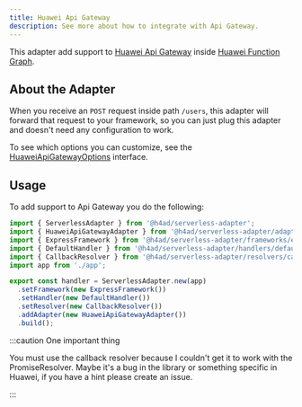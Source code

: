 ---
title: Huawei Api Gateway
description: See more about how to integrate with Api Gateway.
---

This adapter add support to [Huawei Api Gateway](https://support.huaweicloud.com/intl/en-us/devg-functiongraph/functiongraph_02_0102.html#functiongraph_02_0102__li5178638110137) inside [Huawei Function Graph](https://support.huaweicloud.com/intl/en-us/devg-functiongraph/functiongraph_02_0101.html).

## About the Adapter

When you receive an `POST` request inside path `/users`, this adapter will forward that request to your framework,
so you can just plug this adapter and doesn't need any configuration to work.

To see which options you can customize, see the [HuaweiApiGatewayOptions](/docs/api/Adapters/Huawei/HuaweiApiGatewayAdapter/HuaweiApiGatewayOptions) interface.

## Usage

To add support to Api Gateway you do the following:

```ts title="index.ts"
import { ServerlessAdapter } from '@h4ad/serverless-adapter';
import { HuaweiApiGatewayAdapter } from '@h4ad/serverless-adapter/adapters/huawei';
import { ExpressFramework } from '@h4ad/serverless-adapter/frameworks/express';
import { DefaultHandler } from '@h4ad/serverless-adapter/handlers/default';
import { CallbackResolver } from '@h4ad/serverless-adapter/resolvers/callback';
import app from './app';

export const handler = ServerlessAdapter.new(app)
  .setFramework(new ExpressFramework())
  .setHandler(new DefaultHandler())
  .setResolver(new CallbackResolver())
  .addAdapter(new HuaweiApiGatewayAdapter())
  .build();
```

:::caution One important thing

You must use the callback resolver because I couldn't get it to work with the PromiseResolver.
Maybe it's a bug in the library or something specific in Huawei, if you have a hint please create an issue.

:::
